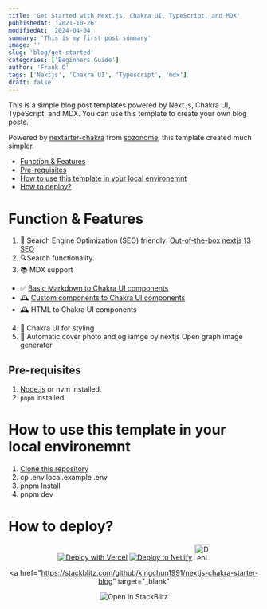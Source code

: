 ```yaml
---
title: 'Get Started with Next.js, Chakra UI, TypeScript, and MDX'
publishedAt: '2021-10-26'
modifiedAt: '2024-04-04'
summary: 'This is my first post summary'
image: ''
slug: 'blog/get-started'
categories: ['Beginners Guide']
author: 'Frank O'
tags: ['Nextjs', 'Chakra UI', 'Typescript', 'mdx']
draft: false
---
```


This is a simple blog post templates powered by Next.js, Chakra UI, TypeScript, and MDX. You can use this template to create your own blog posts.

Powered by [nextarter-chakra](https://github.com/sozonome/nextarter-chakra) from [sozonome](https://github.com/sozonome), this template created much simpler.

<TableOfContents>

- [Function & Features](#function--features)
- [Pre-requisites](#pre-requisites)
- [How to use this template in your local environemnt](#how-to-use-this-template-in-your-local-environemnt)
- [How to deploy?](#how-to-deploy)

</TableOfContents>

# Function & Features

1. 🤖 Search Engine Optimization (SEO) friendly: [Out-of-the-box nextjs 13 SEO](https://nextjs.org/blog/next-13-2#built-in-seo-support-with-new-metadata-api)
2. 🔍Search functionality.
3. 📚 MDX support

- ✅ [Basic Markdown to Chakra UI components](/blog/basic-markdown-components)
- 🕰️ [Custom components to Chakra UI components](/blog/custom-components)
- 🕰️ HTML to Chakra UI components

4. 🌈 Chakra UI for styling
5. 🌄 Automatic cover photo and og iamge by nextjs Open graph image generater

## Pre-requisites

1. [Node.js](https://nodejs.org/en/) or nvm installed.
2. `pnpm` installed.

# How to use this template in your local environemnt

1. [Clone this repository](https://github.com/new?template_name=nextjs-chakra-starter-blog&template_owner=kingchun1991)
2. cp .env.local.example .env
3. pnpm Install
4. pnpm dev

# How to deploy?

<div align="center">
  <a href="https://vercel.com/new/clone?repository-url=https%3A%2F%2Fgithub.com%2Fkingchun1991%2Fnextjs-chakra-starter-blog" target="_blank"><img src="https://vercel.com/button" alt="Deploy with Vercel" /></a>
  <a href="https://app.netlify.com/start/deploy?repository=https://github.com/kingchun1991/nextjs-chakra-starter-blog" target="_blank"><img src="https://www.netlify.com/img/deploy/button.svg" alt="Deploy to Netlify" /></a> 
  <a href="https://railway.app/new/template/aqmmai?referralCode=9lKVVo" target="_blank"><img src="https://railway.app/button.svg" alt="Deploy on Railway" height="32px" /></a>

<a
  href="https://stackblitz.com/github/kingchun1991/nextjs-chakra-starter-blog"
  target="_blank"
>
  <img
    src="https://developer.stackblitz.com/img/open_in_stackblitz.svg"
    alt="Open in StackBlitz"
  />
</a>

</div>
